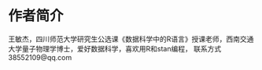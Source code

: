 # 作者简介 {#author .unnumbered}

王敏杰，四川师范大学研究生公选课《数据科学中的R语言》授课老师，西南交通大学量子物理学博士，爱好数据科学，喜欢用R和stan编程，
联系方式 38552109@qq.com

